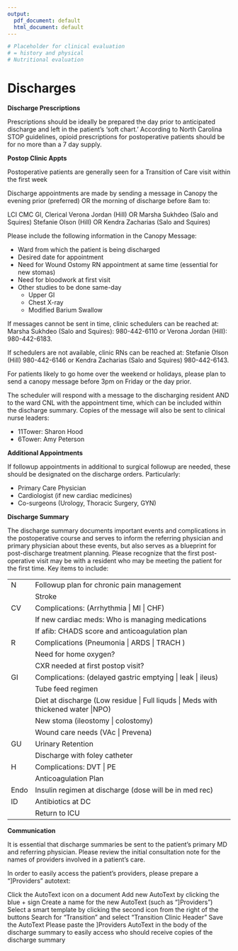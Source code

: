```yaml
---
output:
  pdf_document: default
  html_document: default
---
```

```r
# Placeholder for clinical evaluation
# = history and physical
# Nutritional evaluation
```
# Discharges

**Discharge Prescriptions**

Prescriptions should be ideally be prepared the day prior to anticipated discharge and left in the patient’s ‘soft chart.’ According to North Carolina STOP guidelines, opioid prescriptions for postoperative patients should be for no more than a 7 day supply.

**Postop Clinic Appts**

Postoperative patients are generally seen for a Transition of Care visit within the first week

Discharge appointments are made by sending a message in Canopy the evening prior (preferred) OR the morning of discharge before 8am to:

LCI CMC GI, Clerical
Verona Jordan (Hill) OR Marsha Sukhdeo (Salo and Squires)
Stefanie Olson (Hill) OR Kendra Zacharias (Salo and Squires)

Please include the following information in the Canopy Message:

- Ward from which the patient is being discharged
- Desired date for appointment
- Need for Wound Ostomy RN appointment at same time (essential for new stomas)
- Need for bloodwork at first visit
- Other studies to be done same-day
  - Upper GI
  - Chest X-ray
  - Modified Barium Swallow

If messages cannot be sent in time, clinic schedulers can be reached at: Marsha Sukhdeo (Salo and Squires): 980-442-6110 or Verona Jordan (Hill): 980-442-6183.

If schedulers are not available, clinic RNs can be reached at:  Stefanie Olson (Hill) 980-442-6146 or Kendra Zacharias (Salo and Squires) 980-442-6143.

For patients likely to go home over the weekend or holidays, please plan to send a canopy message before 3pm on Friday or the day prior.

The scheduler will respond with a message to the discharging resident AND to the ward CNL with the appointment time, which can be included within the discharge summary. Copies of the message will also be sent to clinical nurse leaders:

- 11Tower: Sharon Hood
- 6Tower: Amy Peterson

**Additional Appointments**

If followup appointments in additional to surgical followup are needed, these should be designated on the discharge orders. Particularly:

- Primary Care Physician
- Cardiologist (if new cardiac medicines)
- Co-surgeons (Urology, Thoracic Surgery, GYN)

**Discharge Summary**

The discharge summary documents important events and complications in the postoperative course and serves to inform the referring physician and primary physician about these events, but also serves as a blueprint for post-discharge treatment planning. Please recognize that the first post-operative visit may be with a resident who may be meeting the patient for the first time. Key items to include:

|||
|----|-----------------------------------------------------------------|
| N  | Followup plan for chronic pain management                  |
|    | Stroke                                                         |
| CV | Complications: (Arrhythmia \| MI \| CHF)                                          |
|    | If new cardiac meds: Who is managing medications               |
|    | If afib: CHADS score and anticoagulation plan              |
| R  | Complications (Pneumonia \| ARDS \|  TRACH ) |
|    | Need for home oxygen?                                          |
|    | CXR needed at first postop visit?                                                  |
|GI	|Complications: (delayed gastric emptying \| leak \| ileus)|
|    |Tube feed regimen|
|     |Diet at discharge (Low residue \| Full liquds \| Meds with thickened water \|NPO)|
|   |New stoma (ileostomy \| colostomy)|
|     |Wound care needs (VAc \| Prevena)
|GU	|Urinary Retention|
|  |Discharge with foley catheter|
|H	|Complications: DVT \| PE|
|   |Anticoagulation Plan|
|Endo|Insulin regimen at discharge (dose will be in med rec)|
|ID|Antibiotics at DC|
||Return to ICU|


**Communication**

It is essential that discharge summaries be sent to the patient’s primary MD and referring physician. Please review the initial consultation note for the names of providers involved in a patient’s care.

In order to easily access the patient’s providers, please prepare a “]Providers” autotext:

Click the AutoText icon on a document
Add new AutoText by clicking the blue + sign
Create a name for the new AutoText (such as “]Providers”)
Select a smart template by clicking the second icon from the right of the buttons
Search for “Transition” and select “Transition Clinic Header”
Save the AutoText
Please paste the ]Providers AutoText in the body of the discharge summary to easily access who should receive copies of the discharge summary
